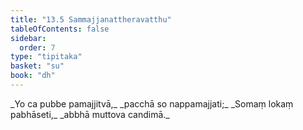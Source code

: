 ```yaml
---
title: "13.5 Sammajjanattheravatthu"
tableOfContents: false
sidebar:
  order: 7
type: "tipitaka"
basket: "su"
book: "dh"
---
```



<DynamicBreadcrumb />

<Division number="172" book="dh" bookNo="18" page="39">

<Paragraph number="185" type="verses" book="dh">
_Yo ca pubbe pamajjitvā,_  
_pacchā so nappamajjati;_  
_Somaṃ lokaṃ pabhāseti,_  
_abbhā muttova candimā._
</Paragraph>
</Division>